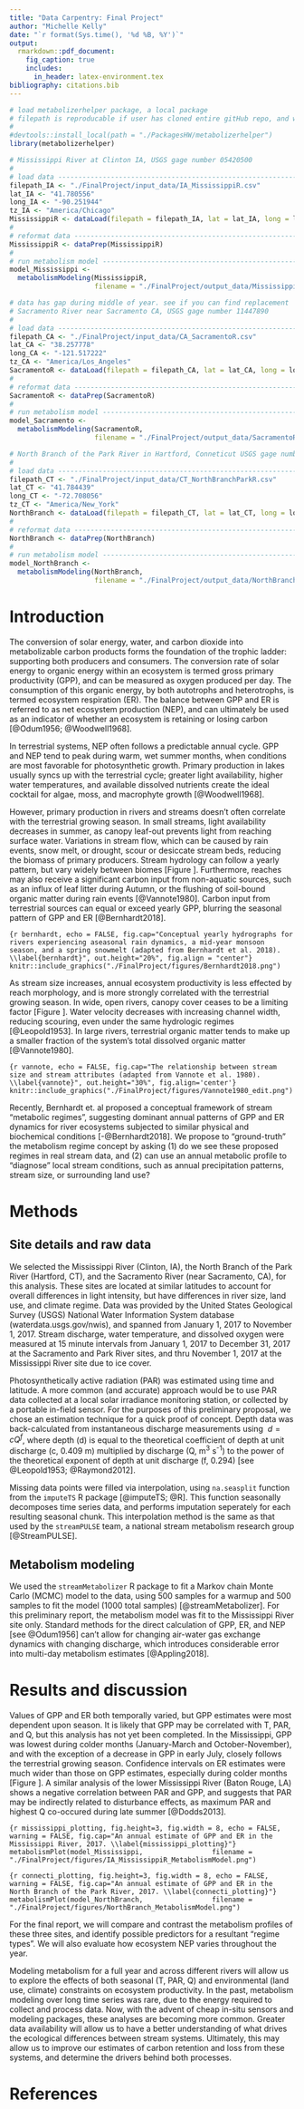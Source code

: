 ```yaml
---
title: "Data Carpentry: Final Project"
author: "Michelle Kelly"
date: "`r format(Sys.time(), '%d %B, %Y')`"
output: 
  rmarkdown::pdf_document:
    fig_caption: true
    includes:
      in_header: latex-environment.tex
bibliography: citations.bib
---
```


```r
# load metabolizerhelper package, a local package
# filepath is reproducable if user has cloned entire gitHub repo, and working directory is set to repo root
#
#devtools::install_local(path = "./PackagesHW/metabolizerhelper")
library(metabolizerhelper)
```

```r
# Mississippi River at Clinton IA, USGS gage number 05420500
#
# load data ------------------------------------------------------------
filepath_IA <- "./FinalProject/input_data/IA_MississippiR.csv"
lat_IA <- "41.780556"
long_IA <- "-90.251944"
tz_IA <- "America/Chicago"
MississippiR <- dataLoad(filepath = filepath_IA, lat = lat_IA, long = long_IA, tz = tz_IA)
#
# reformat data ----------------------------------------------------------
MississippiR <- dataPrep(MississippiR)
#
# run metabolism model ---------------------------------------------------
model_Mississippi <- 
  metabolismModeling(MississippiR, 
                     filename = "./FinalProject/output_data/MississippiR_MetabolismModel.csv")
```

```r
# data has gap during middle of year. see if you can find replacement
# Sacramento River near Sacramento CA, USGS gage number 11447890
#
# load data ------------------------------------------------------------
filepath_CA <- "./FinalProject/input_data/CA_SacramentoR.csv"
lat_CA <- "38.257778"
long_CA <- "-121.517222"
tz_CA <- "America/Los_Angeles"
SacramentoR <- dataLoad(filepath = filepath_CA, lat = lat_CA, long = long_CA, tz = tz_CA)
#
# reformat data ----------------------------------------------------------
SacramentoR <- dataPrep(SacramentoR)
#
# run metabolism model ---------------------------------------------------
model_Sacramento <- 
  metabolismModeling(SacramentoR, 
                     filename = "./FinalProject/output_data/SacramentoR_MetabolismModel.csv")
```

```r
# North Branch of the Park River in Hartford, Conneticut USGS gage number 01191000
#
# load data ------------------------------------------------------------
filepath_CT <- "./FinalProject/input_data/CT_NorthBranchParkR.csv"
lat_CT <- "41.784439"
long_CT <- "-72.708056"
tz_CT <- "America/New_York"
NorthBranch <- dataLoad(filepath = filepath_CT, lat = lat_CT, long = long_CT, tz = tz_CT)
#
# reformat data ----------------------------------------------------------
NorthBranch <- dataPrep(NorthBranch)
#
# run metabolism model ---------------------------------------------------
model_NorthBranch <- 
  metabolismModeling(NorthBranch, 
                     filename = "./FinalProject/output_data/NorthBranch_MetabolismModel.csv")
```



# Introduction

The conversion of solar energy, water, and carbon dioxide into metabolizable carbon products forms the foundation of the trophic ladder: supporting both producers and consumers. The conversion rate of solar energy to organic energy within an ecosystem is termed gross primary productivity (GPP), and can be measured as oxygen produced per day. The consumption of this organic energy, by both autotrophs and heterotrophs, is termed ecosystem respiration (ER). The balance between GPP and ER is referred to as net ecosystem production (NEP), and can ultimately be used as an indicator of whether an ecosystem is retaining or losing carbon [@Odum1956; @Woodwell1968].  

In terrestrial systems, NEP often follows a predictable annual cycle. GPP and NEP tend to peak during warm, wet summer months, when conditions are most favorable for photosynthetic growth. Primary production in lakes usually syncs up with the terrestrial cycle; greater light availability, higher water temperatures, and available dissolved nutrients create the ideal cocktail for algae, moss, and macrophyte growth [@Woodwell1968].  

However, primary production in rivers and streams doesn't often correlate with the terrestrial growing season. In small streams, light availability decreases in summer, as canopy leaf-out prevents light from reaching surface water. Variations in stream flow, which can be caused by rain events, snow melt, or drought, scour or desiccate stream beds, reducing the biomass of primary producers. Stream hydrology can follow a yearly pattern, but vary widely between biomes [Figure \ref{bernhardt}]. Furthermore, reaches may also receive a significant carbon input from non-aquatic sources, such as an influx of leaf litter during Autumn, or the flushing of soil-bound organic matter during rain events [@Vannote1980]. Carbon input from terrestrial sources can equal or exceed yearly GPP, blurring the seasonal pattern of GPP and ER [@Bernhardt2018].

```{r bernhardt, echo = FALSE, fig.cap="Conceptual yearly hydrographs for rivers experiencing aseasonal rain dynamics, a mid-year monsoon season, and a spring snowmelt (adapted from Bernhardt et al. 2018). \\label{bernhardt}", out.height="20%", fig.align = "center"}
knitr::include_graphics("./FinalProject/figures/Bernhardt2018.png")
```

As stream size increases, annual ecosystem productivity is less effected by reach morphology, and is more strongly correlated with the terrestrial growing season. In wide, open rivers, canopy cover ceases to be a limiting factor [Figure \ref{vannote}]. Water velocity decreases with increasing channel width, reducing scouring, even under the same hydrologic regimes [@Leopold1953]. In large rivers, terrestrial organic matter tends to make up a smaller fraction of the system's total dissolved organic matter [@Vannote1980].

```{r vannote, echo = FALSE, fig.cap="The relationship between stream size and stream attributes (adapted from Vannote et al. 1980). \\label{vannote}", out.height="30%", fig.align='center'}
knitr::include_graphics("./FinalProject/figures/Vannote1980_edit.png")
```

Recently, Bernhardt et. al proposed a conceptual framework of stream "metabolic regimes", suggesting dominant annual patterns of GPP and ER dynamics for river ecosystems subjected to similar physical and biochemical conditions [-@Bernhardt2018]. We propose to "ground-truth" the metabolism regime concept by asking (1) do we see these proposed regimes in real stream data, and (2) can use an annual metabolic profile to "diagnose" local stream conditions, such as annual precipitation patterns, stream size, or surrounding land use?  

# Methods

## Site details and raw data

We selected the Mississippi River (Clinton, IA), the North Branch of the Park River (Hartford, CT), and the Sacramento River (near Sacramento, CA), for this analysis. These sites are located at similar latitudes to account for overall differences in light intensity, but have differences in river size, land use, and climate regime. Data was provided by the United States Geological Survey (USGS) National Water Information System database (waterdata.usgs.gov/nwis), and spanned from January 1, 2017 to November 1, 2017. Stream discharge, water temperature, and dissolved oxygen were measured at 15 minute intervals from January 1, 2017 to December 31, 2017 at the Sacramento and Park River sites, and thru November 1, 2017 at the Mississippi River site due to ice cover.  

<!-- A note for final project: inserting a table here of stream attributes such as dominant land use, precipitation regime, river discharge, relative size would be a good idea -->

Photosynthetically active radiation (PAR) was estimated using time and latitude. A more common (and accurate) approach would be to use PAR data collected at a local solar irradiance monitoring station, or collected by a portable in-field sensor. For the purposes of this preliminary proposal, we chose an estimation technique for a quick proof of concept. Depth data was back-calculated from instantaneous discharge measurements using $\ d=cQ^f$, where depth (d) is equal to the theoretical coefficient of depth at unit discharge (c, 0.409 m) multiplied by discharge (Q, m^3^ s^-1^) to the power of the theoretical exponent of depth at unit discharge (f, 0.294) [see @Leopold1953; @Raymond2012].  

Missing data points were filled via interpolation, using `na.seasplit` function from the `imputeTS` R package [@imputeTS; @R]. This function seasonally decomposes time series data, and performs imputation seperately for each resulting seasonal chunk. This interpolation method is the same as that used by the `streamPULSE` team, a national stream metabolism research group [@StreamPULSE].

## Metabolism modeling

We used the `streamMetabolizer` R package to fit a Markov chain Monte Carlo (MCMC) model to the data, using 500 samples for a warmup and 500 samples to fit the model (1000 total samples) [@streamMetabolizer]. For this preliminary report, the metabolism model was fit to the Mississippi River site only. Standard methods for the direct calculation of GPP, ER, and NEP [see @Odum1956] can't allow for changing air-water gas exchange dynamics with changing discharge, which introduces considerable error into multi-day metabolism estimates [@Appling2018].

# Results and discussion

Values of GPP and ER both temporally varied, but GPP estimates were most dependent upon season. It is likely that GPP may be correlated with T, PAR, and Q, but this analysis has not yet been completed. In the Mississippi, GPP was lowest during colder months (January-March and October-November), and with the exception of a decrease in GPP in early July, closely follows the terrestrial growing season. Confidence intervals on ER estimates were much wider than those on GPP estimates, especially during colder months [Figure \ref{metab_plot}]. A similar analysis of the lower Mississippi River (Baton Rouge, LA) shows a negative correlation between PAR and GPP, and suggests that PAR may be indirectly related to disturbance effects, as maximum PAR and highest Q co-occured during late summer [@Dodds2013].

```{r mississippi_plotting, fig.height=3, fig.width = 8, echo = FALSE, warning = FALSE, fig.cap="An annual estimate of GPP and ER in the Mississippi River, 2017. \\label{mississippi_plotting}"}
metabolismPlot(model_Mississippi, 
               filename = "./FinalProject/figures/IA_MississippiR_MetabolismModel.png")
```

```{r connecti_plotting, fig.height=3, fig.width = 8, echo = FALSE, warning = FALSE, fig.cap="An annual estimate of GPP and ER in the North Branch of the Park River, 2017. \\label{connecti_plotting}"}
metabolismPlot(model_NorthBranch, 
               filename = "./FinalProject/figures/NorthBranch_MetabolismModel.png")
```

For the final report, we will compare and contrast the metabolism profiles of these three sites, and identify possible predictors for a resultant "regime types". We will also evaluate how ecosystem NEP varies throughout the year.  

Modeling metabolism for a full year and across different rivers will allow us to explore the effects of both seasonal (T, PAR, Q) and environmental (land use, climate) constraints on ecosystem productivity. In the past, metabolism modeling over long time series was rare, due to the energy required to collect and process data. Now, with the advent of cheap in-situ sensors and modeling packages, these analyses are becoming more common. Greater data availability will allow us to have a better understanding of what drives the ecological differences between stream systems. Ultimately, this may allow us to improve our estimates of carbon retention and loss from these systems, and determine the drivers behind both processes.  

# References  
